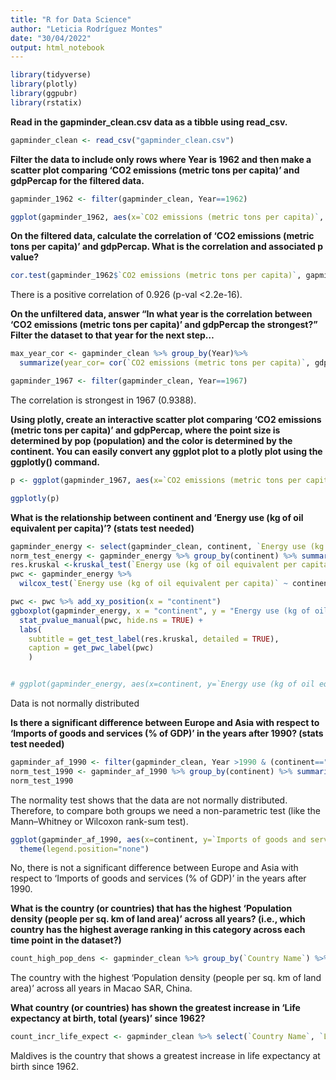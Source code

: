 ```yaml
---
title: "R for Data Science"
author: "Leticia Rodríguez Montes"
date: "30/04/2022"
output: html_notebook
---
```


```r
library(tidyverse)
library(plotly)
library(ggpubr)
library(rstatix)
```

**Read in the gapminder_clean.csv data as a tibble using read_csv.**

```r
gapminder_clean <- read_csv("gapminder_clean.csv")
```

**Filter the data to include only rows where Year is 1962 and then make a scatter plot comparing 'CO2 emissions (metric tons per capita)' and gdpPercap for the filtered data.**

```r
gapminder_1962 <- filter(gapminder_clean, Year==1962)

ggplot(gapminder_1962, aes(x=`CO2 emissions (metric tons per capita)`, y=gdpPercap)) + geom_point()
```

**On the filtered data, calculate the correlation of 'CO2 emissions (metric tons per capita)' and gdpPercap. What is the correlation and associated p value?**

```r
cor.test(gapminder_1962$`CO2 emissions (metric tons per capita)`, gapminder_1962$gdpPercap)
```
There is a positive  correlation of 0.926 (p-val <2.2e-16).

**On the unfiltered data, answer "In what year is the correlation between 'CO2 emissions (metric tons per capita)' and gdpPercap the strongest?" Filter the dataset to that year for the next step...**

```r
max_year_cor <- gapminder_clean %>% group_by(Year)%>% 
  summarize(year_cor= cor(`CO2 emissions (metric tons per capita)`, gdpPercap,  use="complete.obs"))  %>% top_n(n=1, wt=year_cor) %>% print()

gapminder_1967 <- filter(gapminder_clean, Year==1967)
```

The correlation is strongest in 1967 (0.9388).

**Using plotly, create an interactive scatter plot comparing 'CO2 emissions (metric tons per capita)' and gdpPercap, where the point size is determined by pop (population) and the color is determined by the continent. You can easily convert any ggplot plot to a plotly plot using the ggplotly() command.**

```r
p <- ggplot(gapminder_1967, aes(x=`CO2 emissions (metric tons per capita)`, y=gdpPercap, size=pop, color=continent)) + geom_point() 

ggplotly(p)
```

**What is the relationship between continent and 'Energy use (kg of oil equivalent per capita)'? (stats test needed)**

```r
gapminder_energy <- select(gapminder_clean, continent, `Energy use (kg of oil equivalent per capita)`) %>% filter(complete.cases(.))
norm_test_energy <- gapminder_energy %>% group_by(continent) %>% summarize(shap_test_p_val= shapiro.test(`Energy use (kg of oil equivalent per capita)`)$p.value)
res.kruskal <-kruskal_test(`Energy use (kg of oil equivalent per capita)` ~ continent, data = gapminder_energy)
pwc <- gapminder_energy %>% 
  wilcox_test(`Energy use (kg of oil equivalent per capita)` ~ continent, p.adjust.method = "bonferroni")

pwc <- pwc %>% add_xy_position(x = "continent")
ggboxplot(gapminder_energy, x = "continent", y = "Energy use (kg of oil equivalent per capita)") +
  stat_pvalue_manual(pwc, hide.ns = TRUE) +
  labs(
    subtitle = get_test_label(res.kruskal, detailed = TRUE),
    caption = get_pwc_label(pwc)
    )


# ggplot(gapminder_energy, aes(x=continent, y=`Energy use (kg of oil equivalent per capita)`)) + geom_boxplot() + stat_compare_means(method="kruskal.test")
```

Data is not normally distributed

**Is there a significant difference between Europe and Asia with respect to 'Imports of goods and services (% of GDP)' in the years after 1990? (stats test needed)**

```r
gapminder_af_1990 <- filter(gapminder_clean, Year >1990 & (continent=="Europe" | continent =="Asia"))
norm_test_1990 <- gapminder_af_1990 %>% group_by(continent) %>% summarize(shap_test_p_val= shapiro.test(`Imports of goods and services (% of GDP)`)$p.value)
norm_test_1990 
```

The normality test shows that the data are not normally distributed. Therefore, to compare both groups we need a non-parametric test (like the Mann–Whitney or Wilcoxon rank-sum test).

```r
ggplot(gapminder_af_1990, aes(x=continent, y=`Imports of goods and services (% of GDP)`, fill=continent)) + geom_violin() + stat_compare_means(method = "wilcox.test", label.x = 1.4, label.y = 200)+
  theme(legend.position="none")
```

No, there is not a significant difference between Europe and Asia with respect to 'Imports of goods and services (% of GDP)' in the years after 1990.

**What is the country (or countries) that has the highest 'Population density (people per sq. km of land area)' across all years? (i.e., which country has the highest average ranking in this category across each time point in the dataset?)**

```r
count_high_pop_dens <- gapminder_clean %>% group_by(`Country Name`) %>% summarize(av_pop_dens = mean(`Population density (people per sq. km of land area)`, na.rm = T)) %>% top_n(n=1, wt=av_pop_dens) %>% print()
```

The country with the highest 'Population density (people per sq. km of land area)' across all years in Macao SAR, China.

**What country (or countries) has shown the greatest increase in 'Life expectancy at birth, total (years)' since 1962?**

```r
count_incr_life_expect <- gapminder_clean %>% select(`Country Name`, `Life expectancy at birth, total (years)`, "Year") %>% filter (Year==1962 | Year== max(Year)) %>% group_by(`Country Name`)%>% summarize(inc_life_expect = `Life expectancy at birth, total (years)`[Year==max(Year)]-`Life expectancy at birth, total (years)`[Year==min(Year)]) %>% top_n(n=1, wt=inc_life_expect) %>% print()
```

Maldives is the country that shows a greatest increase in life expectancy at birth since 1962.